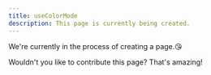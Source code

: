 ```yaml
---
title: useColorMode
description: This page is currently being created.
---
```


We're currently in the process of creating a page.😘

Wouldn't you like to contribute this page? That's amazing!
